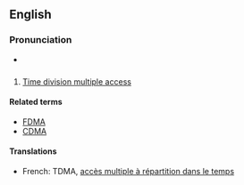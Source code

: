 ==English==

{{wikipedia}}

===Pronunciation===
* {{audio|en-us-TDMA.ogg|Audio (US)}}

==={{abbreviation-old|en}}===
{{en-abbr}}

# [[time division multiple access|Time division multiple access]]

====Related terms====
* [[FDMA]]
* [[CDMA]]

====Translations====
{{trans-top|time division multiple access}}
* French: TDMA, [[accès multiple à répartition dans le temps]]
{{trans-mid}}
{{trans-bottom}}